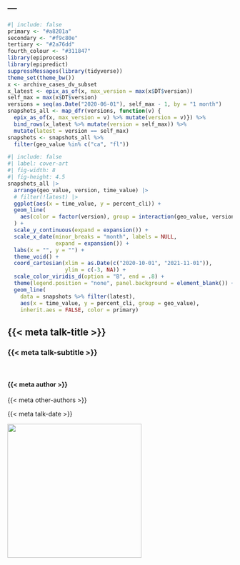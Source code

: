 ---
---

\DeclareMathOperator*{\minimize}{minimize}

```r
#| include: false
primary <- "#a8201a"
secondary <- "#f9c80e"
tertiary <- "#2a76dd"
fourth_colour <- "#311847"
library(epiprocess)
library(epipredict)
suppressMessages(library(tidyverse))
theme_set(theme_bw())
x <- archive_cases_dv_subset
x_latest <- epix_as_of(x, max_version = max(x$DT$version))
self_max = max(x$DT$version)
versions = seq(as.Date("2020-06-01"), self_max - 1, by = "1 month")
snapshots_all <- map_dfr(versions, function(v) { 
  epix_as_of(x, max_version = v) %>% mutate(version = v)}) %>%
  bind_rows(x_latest %>% mutate(version = self_max)) %>%
  mutate(latest = version == self_max)
snapshots <- snapshots_all %>% 
  filter(geo_value %in% c("ca", "fl"))
```

```r
#| include: false
#| label: cover-art
#| fig-width: 8
#| fig-height: 4.5
snapshots_all |>
  arrange(geo_value, version, time_value) |>
  # filter(!latest) |>
  ggplot(aes(x = time_value, y = percent_cli)) +  
  geom_line(
    aes(color = factor(version), group = interaction(geo_value, version))
  ) + 
  scale_y_continuous(expand = expansion()) +
  scale_x_date(minor_breaks = "month", labels = NULL, 
               expand = expansion()) +
  labs(x = "", y = "") + 
  theme_void() +
  coord_cartesian(xlim = as.Date(c("2020-10-01", "2021-11-01")), 
                  ylim = c(-3, NA)) +
  scale_color_viridis_d(option = "B", end = .8) +
  theme(legend.position = "none", panel.background = element_blank()) +
  geom_line(
    data = snapshots %>% filter(latest),
    aes(x = time_value, y = percent_cli, group = geo_value), 
    inherit.aes = FALSE, color = primary)
```



::: flex
::: w-20

:::
::: w-60
## {{< meta talk-title >}} {background-image="gfx/cover-art-1.svg" .f1}

### {{< meta talk-subtitle >}}

<br>

#### {{< meta author >}} 
{{< meta other-authors >}}

{{< meta talk-date >}}
:::

::: w-20

![](gfx/qr-this-talk.png){fig-align="center" height="300px"}
:::
:::

